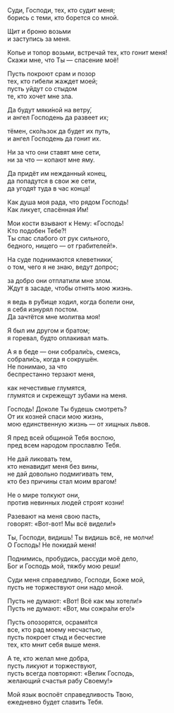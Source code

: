 Суди, Господи, тех, кто судит меня;  
борись с теми, кто борется со мной.

Щит и броню возьми  
и заступись за меня.

Копье и топор возьми, встречай тех, кто гонит меня!  
Скажи мне, что Ты — спасение моё!

Пусть покроют срам и позор  
тех, кто гибели жаждет моей;  
пусть уйдут со стыдом  
те, кто хочет мне зла.

Да будут мяки́ной на ветру́,  
и ангел Господень да развеет их;

тёмен, ско́льзок да будет их путь,  
и ангел Господень да гонит их.

Ни за что они ставят мне сети,  
ни за что — копают мне яму.

Да придёт им нежданный конец,  
да попадутся в свои же сети,  
да угодя́т туда в час конца!

Как душа моя рада, что рядом Господь!  
Как ликует, спасённая Им!

Мои кости взывают к Нему: «Господь!  
Кто подобен Тебе?!  
Ты спас слабого от рук сильного,  
бедного, нищего — от грабителей!».

На суде поднимаются клеветники́,  
о том, чего я не знаю, ведут допрос;

за добро они отплатили мне злом.  
Ждут в засаде, чтобы отнять мою жизнь.

 я ведь в ру́бище ходил, когда болели они,  
я себя изнурял постом.  
Да зачтётся мне молитва моя!

Я был им другом и братом;  
я горевал, будто оплакивал мать.

А я в беде — они собрали́сь, смеясь,  
собрали́сь, когда я сокрушён.  
Не понимаю, за что  
беспрестанно терзают меня,

как нечестивые глумятся,  
глумятся и скрежещут зубами на меня.

Господь! Доколе Ты будешь смотреть?  
От их козней спаси мою жизнь,  
мою единственную жизнь — от хищных львов.

Я пред всей общиной Тебя воспою,  
пред всем народом прославлю Тебя.

Не дай ликовать тем,  
кто ненавидит меня без вины,  
не дай довольно подмигивать тем,  
кто без причины стал моим врагом!

Не о мире толкуют они,  
против невинных людей строят козни!

Разевают на меня свою пасть,  
говорят: «Вот-вот! Мы всё видели!»

Ты, Господи, видишь! Ты видишь всё, не молчи!  
О Господь! Не покидай меня!

Поднимись, пробудись, рассуди моё дело,  
Бог и Господь мой, тяжбу мою реши!

Суди меня справедливо, Господи, Боже мой,  
пусть не торжествуют они надо мной.

Пусть не думают: «Вот! Всё как мы хотели!»  
Пусть не думают: «Вот, мы сожра́ли его!»

Пусть опозорятся, осрамя́тся  
все, кто рад моему несчастью,  
пусть покроет стыд и бесчестие  
тех, кто мнит себя выше меня.

А те, кто желал мне добра,  
пусть ликуют и торжествуют,  
пусть всегда повторяют: «Велик Господь,  
желающий счастья рабу Своему!»

Мой язык воспоёт справедливость Твою,  
ежедневно будет славить Тебя.
